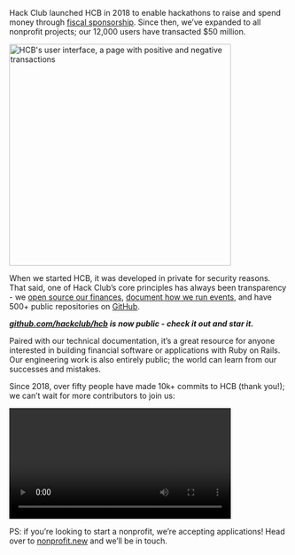 Hack Club launched HCB in 2018 to enable hackathons to raise and spend money through [fiscal sponsorship](https://hackclub.com/fiscal-sponsorship/). Since then, we’ve expanded to all nonprofit projects; our 12,000 users have transacted $50 million.

<img alt="HCB's user interface, a page with positive and negative transactions" src="https://hc-cdn.hel1.your-objectstorage.com/s/v3/46debb1d90e87bc170842e8a885bde1409eeeb54_mockuuups-transparent-macbook-pro-mockup.png" width="400px" />

When we started HCB, it was developed in private for security reasons. That said, one of Hack Club’s core principles has always been transparency - we [open source our finances](https://github.com/hackclub/ledger), [document how we run events](https://github.com/hackclub/assemble), and have 500+ public repositories on [GitHub](https://github.com/hackclub).

***[github.com/hackclub/hcb](https://github.com/hackclub/hcb) is now public - check it out and star it.***

Paired with our technical documentation, it’s a great resource for anyone interested in building financial software or applications with Ruby on Rails. Our engineering work is also entirely public; the world can learn from our successes and mistakes.

Since 2018, over fifty people have made 10k+ commits to HCB (thank you!); we can’t wait for more contributors to join us:

<video width="400" controls>
  <source src="https://hc-cdn.hel1.your-objectstorage.com/s/v3/8f1ab16accf55b3dd846d532ea79ce1f0de74e01_gsource.mp4" type="video/mp4">
  Your browser does not support the video tag.
</video>

PS: if you’re looking to start a nonprofit, we’re accepting applications! Head over to [nonprofit.new](https://nonprofit.new/) and we’ll be in touch.
